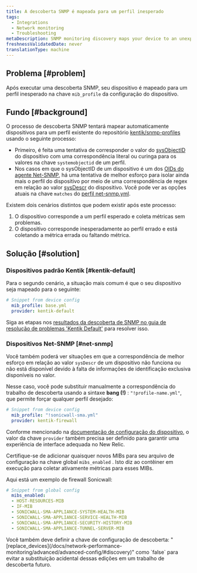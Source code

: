```yaml
---
title: A descoberta SNMP é mapeada para um perfil inesperado
tags:
  - Integrations
  - Network monitoring
  - Troubleshooting
metaDescription: SNMP monitoring discovery maps your device to an unexpected profile.
freshnessValidatedDate: never
translationType: machine
---
```


## Problema [#problem]

Após executar uma descoberta SNMP, seu dispositivo é mapeado para um perfil inesperado na chave `mib_profile` da configuração do dispositivo.

## Fundo [#background]

O processo de descoberta SNMP tentará mapear automaticamente dispositivos para um perfil existente do repositório [kentik/snmp-profiles](https://github.com/kentik/snmp-profiles) usando o seguinte processo:

* Primeiro, é feita uma tentativa de corresponder o valor do [sysObjectID](http://oid-info.com/get/1.3.6.1.2.1.1.2) do dispositivo com uma correspondência literal ou curinga para os valores na chave `systemobjectid` de um perfil.
* Nos casos em que o sysObjectID de um dispositivo é um dos [OIDs do agente Net-SNMP](http://oid-info.com/get/1.3.6.1.4.1.8072.3.2), há uma tentativa de melhor esforço para isolar ainda mais o perfil do dispositivo por meio de uma correspondência de regex em relação ao valor [sysDescr](http://oid-info.com/get/1.3.6.1.2.1.1.1) do dispositivo. Você pode ver as opções atuais na chave `matches` do [perfil net-snmp.yml](https://github.com/kentik/snmp-profiles/blob/main/profiles/kentik_snmp/_general/net-snmp.yml).

Existem dois cenários distintos que podem existir após este processo:

1. O dispositivo corresponde a um perfil esperado e coleta métricas sem problemas.
2. O dispositivo corresponde inesperadamente ao perfil errado e está coletando a métrica errada ou faltando métrica.

## Solução [#solution]

### Dispositivos padrão Kentik [#kentik-default]

Para o segundo cenário, a situação mais comum é que o seu dispositivo seja mapeado para o seguinte:

```yaml
# Snippet from device config
  mib_profile: base.yml
  provider: kentik-default
```

Siga as etapas nos [resultados da descoberta de SNMP no guia de resolução de problemas 'Kentik Default'](/docs/network-performance-monitoring/troubleshooting/snmp-discovery-kentik-default) para resolver isso.

### Dispositivos Net-SNMP [#net-snmp]

Você também poderá ver situações em que a correspondência de melhor esforço em relação ao valor `sysDescr` de um dispositivo não funciona ou não está disponível devido à falta de informações de identificação exclusiva disponíveis no valor.

Nesse caso, você pode substituir manualmente a correspondência do trabalho de descoberta usando a sintaxe <DNT>**bang (!)**</DNT> : `"!profile-name.yml"`, que permite forçar qualquer perfil desejado:

```yaml
# Snippet from device config
  mib_profile: "!sonicwall-sma.yml"
  provider: kentik-firewall
```

Conforme mencionado na [documentação de configuração do dispositivo](/docs/network-performance-monitoring/advanced/advanced-config/#devices), o valor da chave `provider` também precisa ser definido para garantir uma experiência de interface adequada no New Relic.

Certifique-se de adicionar quaisquer novos MIBs para seu arquivo de configuração na chave global `mibs_enabled` . Isto diz ao contêiner em execução para coletar ativamente métricas para esses MIBs.

Aqui está um exemplo de firewall Sonicwall:

```yaml
# Snippet from global config
  mibs_enabled:
  - HOST-RESOURCES-MIB
  - IF-MIB
  - SONICWALL-SMA-APPLIANCE-SYSTEM-HEALTH-MIB
  - SONICWALL-SMA-APPLIANCE-SERVICE-HEALTH-MIB
  - SONICWALL-SMA-APPLIANCE-SECURITY-HISTORY-MIB
  - SONICWALL-SMA-APPLIANCE-TUNNEL-SERVER-MIB
```

<Callout variant="tip">
  Você também deve definir a chave de configuração de descoberta: "[replace_devices](/docs/network-performance-monitoring/advanced/advanced-config/#discovery)" como `false` para evitar a substituição acidental dessas edições em um trabalho de descoberta futuro.
</Callout>